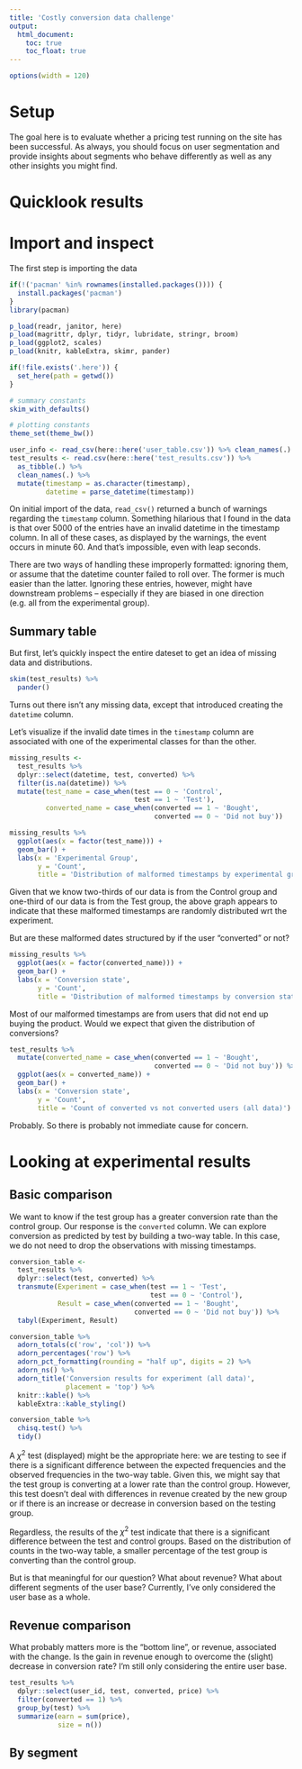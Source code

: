 ```yaml
---
title: 'Costly conversion data challenge'
output: 
  html_document:
    toc: true
    toc_float: true
---
```

```r
options(width = 120)
```


# Setup

The goal here is to evaluate whether a pricing test running on the site has been successful. As always, you should focus on user segmentation and provide insights about segments who behave differently as well as any other insights you might find.

# Quicklook results




# Import and inspect

The first step is importing the data 


```r
if(!('pacman' %in% rownames(installed.packages()))) {
  install.packages('pacman')
}
library(pacman)

p_load(readr, janitor, here)
p_load(magrittr, dplyr, tidyr, lubridate, stringr, broom)
p_load(ggplot2, scales)
p_load(knitr, kableExtra, skimr, pander)

if(!file.exists('.here')) {
  set_here(path = getwd())
}

# summary constants
skim_with_defaults()

# plotting constants
theme_set(theme_bw())
```

```r
user_info <- read_csv(here::here('user_table.csv')) %>% clean_names(.)
test_results <- read.csv(here::here('test_results.csv')) %>%
  as_tibble(.) %>%
  clean_names(.) %>%
  mutate(timestamp = as.character(timestamp),
         datetime = parse_datetime(timestamp))
```

On initial import of the data, `read_csv()` returned a bunch of warnings regarding the `timestamp` column.
Something hilarious that I found in the data is that over 5000 of the entries have an invalid datetime in the timestamp column. In all of these cases, as displayed by the warnings, the event occurs in minute 60. And that's impossible, even with leap seconds.

There are two ways of handling these improperly formatted: ignoring them, or assume that the datetime counter failed to roll over. The former is much easier than the latter. Ignoring these entries, however, might have downstream problems -- especially if they are biased in one direction (e.g. all from the experimental group).


## Summary table

But first, let's quickly inspect the entire dateset to get an idea of missing data and distributions.

```r
skim(test_results) %>% 
  pander()
```

Turns out there isn't any missing data, except that introduced creating the `datetime` column.

Let's visualize if the invalid date times in the `timestamp` column are associated with one of the experimental classes for than the other.

```r
missing_results <- 
  test_results %>%
  dplyr::select(datetime, test, converted) %>%
  filter(is.na(datetime)) %>%
  mutate(test_name = case_when(test == 0 ~ 'Control',
                               test == 1 ~ 'Test'),
         converted_name = case_when(converted == 1 ~ 'Bought',
                                    converted == 0 ~ 'Did not buy'))

missing_results %>%
  ggplot(aes(x = factor(test_name))) +
  geom_bar() +
  labs(x = 'Experimental Group',
       y = 'Count',
       title = 'Distribution of malformed timestamps by experimental group')
```

Given that we know two-thirds of our data is from the Control group and one-third of our data is from the Test group, the above graph appears to indicate that these malformed timestamps are randomly distributed wrt the experiment. 

But are these malformed dates structured by if the user "converted" or not?

```r
missing_results %>%
  ggplot(aes(x = factor(converted_name))) +
  geom_bar() +
  labs(x = 'Conversion state',
       y = 'Count',
       title = 'Distribution of malformed timestamps by conversion state')
```

Most of our malformed timestamps are from users that did not end up buying the product. Would we expect that given the distribution of conversions?

```r
test_results %>%
  mutate(converted_name = case_when(converted == 1 ~ 'Bought',
                                    converted == 0 ~ 'Did not buy')) %>%
  ggplot(aes(x = converted_name)) +
  geom_bar() +
  labs(x = 'Conversion state',
       y = 'Count',
       title = 'Count of converted vs not converted users (all data)')
```

Probably. So there is probably not immediate cause for concern.



# Looking at experimental results

## Basic comparison

We want to know if the test group has a greater conversion rate than the control group. Our response is the `converted` column. We can explore conversion as predicted by test by building a two-way table. In this case, we do not need to drop the observations with missing timestamps.

```r
conversion_table <- 
  test_results %>%
  dplyr::select(test, converted) %>%
  transmute(Experiment = case_when(test == 1 ~ 'Test',
                                   test == 0 ~ 'Control'),
            Result = case_when(converted == 1 ~ 'Bought',
                               converted == 0 ~ 'Did not buy')) %>%
  tabyl(Experiment, Result) 

conversion_table %>%
  adorn_totals(c('row', 'col')) %>%
  adorn_percentages('row') %>%
  adorn_pct_formatting(rounding = "half up", digits = 2) %>%
  adorn_ns() %>%
  adorn_title('Conversion results for experiment (all data)',
              placement = 'top') %>%
  knitr::kable() %>%
  kableExtra::kable_styling()

conversion_table %>%
  chisq.test() %>%
  tidy()
```


A $\chi^{2}$ test (displayed) might be the appropriate here: we are testing to see if there is a significant difference between the expected frequencies and the observed frequencies in the two-way table. Given this, we might say that the test group is converting at a lower rate than the control group. However, this test doesn't deal with differences in revenue created by the new group or if there is an increase or decrease in conversion based on the testing group.

Regardless, the results of the $\chi^{2}$ test indicate that there is a significant difference between the test and control groups. Based on the distribution of counts in the two-way table, a smaller percentage of the test group is converting than the control group.

But is that meaningful for our question? What about revenue? What about different segments of the user base? Currently, I've only considered the user base as a whole.


## Revenue comparison

What probably matters more is the "bottom line", or revenue, associated with the change. Is the gain in revenue enough to overcome the (slight) decrease in conversion rate? I'm still only considering the entire user base.

```r
test_results %>%
  dplyr::select(user_id, test, converted, price) %>%
  filter(converted == 1) %>%
  group_by(test) %>%
  summarize(earn = sum(price),
            size = n())

```




## By segment
